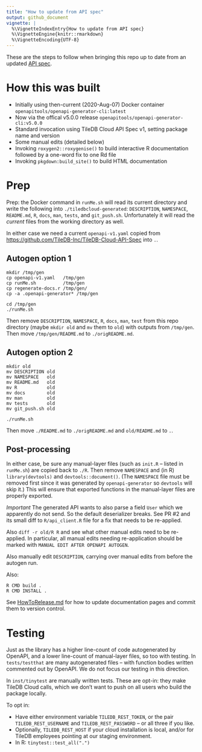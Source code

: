 ```yaml
---
title: "How to update from API spec"
output: github_document
vignette: |
  %\VignetteIndexEntry{How to update from API spec}
  %\VignetteEngine{knitr::rmarkdown}
  %\VignetteEncoding{UTF-8}
---
```


These are the steps to follow when bringing this repo up to date from an updated [API spec](https://github.com/TileDB-Inc/TileDB-Cloud-API-Spec/blob/master/openapi-v1.yaml).

# How this was built

* Initially using then-current (2020-Aug-07) Docker container `openapitools/openapi-generator-cli:latest`
* Now via the offical v5.0.0 release `openapitools/openapi-generator-cli:v5.0.0`
* Standard invocation using TileDB Cloud API Spec v1, setting package name and version
* Some manual edits (detailed below)
* Invoking `roxygen2::roxygenise()` to build interactive R documentation followed by a one-word fix to one Rd file
* Invoking `pkgdown:build_site()` to build HTML documentation

# Prep

Prep: the Docker command in `runMe.sh` will read its current directory and write
the following into `./tiledbcloud-generated`: `DESCRIPTION`, `NAMESPACE`,
`README.md`, `R`, `docs`, `man`, `tests`, and `git_push.sh`. Unfortunately it will read the _current_ files
from the working directory as well.

In either case we need a current `openapi-v1.yaml` copied from [https://github.com/TileDB-Inc/TileDB-Cloud-API-Spec](https://github.com/TileDB-Inc/TileDB-Cloud-API-Spec) into `.`.

## Autogen option 1

```
mkdir /tmp/gen
cp openapi-v1.yaml   /tmp/gen
cp runMe.sh          /tmp/gen
cp regenerate-docs.r /tmp/gen/
cp -a .openapi-generator* /tmp/gen

cd /tmp/gen
./runMe.sh
```

Then remove `DESCRIPTION`, `NAMESPACE`, `R`, `docs`, `man`, `test` from this
repo directory (maybe `mkdir old` and `mv` them to `old`) with outputs from
`/tmp/gen`. Then move `/tmp/gen/README.md` to `./origREADME.md`.

## Autogen option 2

```
mkdir old
mv DESCRIPTION old
mv NAMESPACE   old
mv README.md   old
mv R           old
mv docs        old
mv man         old
mv tests       old
mv git_push.sh old

./runMe.sh
```

Then move `./README.md` to `./origREADME.md` and `old/README.md` to `.`.

## Post-processing

In either case, be sure any manual-layer files (such as `init.R` -- listed in
`runMe.sh`) are copied back to `./R`. Then remove `NAMESPACE` and (in R)
`library(devtools)` and `devtools::document()`. (The `NAMESPACE` file must be
removed first since it was generated by `openapi-generator` so `devtools` will
skip it.) This will ensure that exported functions in the manual-layer files
are properly exported.

*Important* The generated API wants to also parse a field `User` which we
apparently do not send. So the default deserializer breaks. See PR #2 and its
small diff to `R/api_client.R` file for a fix that needs to be re-applied.

Also `diff -r old/R R` and see what other manual edits need to be re-applied.
In particular, all manual edits needing re-application should be marked with
`MANUAL EDIT AFTER OPENAPI AUTOGEN`.

Also manually edit `DESCRIPTION`, carrying over manual edits from before the
autogen run.

Also:

```
R CMD build .
R CMD INSTALL .
```

See [HowToRelease.md](./HowToRelease.md) for how to update documentation pages and
commit them to version control.

# Testing

Just as the library has a higher line-count of code autogenerated by OpenAPI, and a lower
line-count of manual-layer files, so too with testing. In `tests/testthat` are many autogenerated
files -- with function bodies written commented out by OpenAPI. We do not focus our testing in this
direction.

In `inst/tinytest` are manually written tests. These are opt-in: they make TileDB Cloud calls,
which we don't want to push on all users who build the package locally.

To opt in:

* Have either environment variable `TILEDB_REST_TOKEN`, or the pair `TILEDB_REST_USERNAME` and `TILEDB_REST_PASSWORD` -- or all three if you like.
* Optionally, `TILEDB_REST_HOST` if your cloud installation is local, and/or for TileDB employees pointing at our staging environment.
* In R: `tinytest::test_all(".")`
